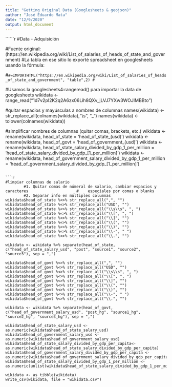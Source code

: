 ```yaml
---
title: "Getting Original Data (Googlesheets & geojson)"
author: "José Eduardo Mata"
date: "12/9/2020"
output: html_document
---
```


``````r
#Data - Adquisición 

#Fuente original: (https://en.wikipedia.org/wiki/List_of_salaries_of_heads_of_state_and_government)
#La tabla en ese sitio lo exporté spreadsheet en googlesheets usando la fórmula:

#```
#=IMPORTHTML("https://en.wikipedia.org/wiki/List_of_salaries_of_heads_of_state_and_government", "table",2)
#```


#Usamos la googlesheets4:rangeread() para importar la data de googlesheets
wikidata <- range_read("1d7v2pI2K2q2A6zx06Lih8QXv_jLVJ7YXw3WOJIMBBto")

#quitar espacios y mayúsculas a nombres de columnas
names(wikidata) <- str_replace_all(colnames(wikidata),"\\s", "_")
names(wikidata) <- tolower(colnames(wikidata))

#simplificar nombres de columnas (quitar comas, brackets, etc.)
wikidata <- rename(wikidata, head_of_state = 'head_of_state_(usd)')
wikidata <- rename(wikidata, head_of_govt = 'head_of_government_(usd)')
wikidata <- rename(wikidata, head_of_state_salary_divided_by_gdp_1_per_million = 'head_of_state_salary_divided_by_gdp_[1_per_million]')
wikidata <- rename(wikidata, head_of_government_salary_divided_by_gdp_1_per_million = 'head_of_government_salary_divided_by_gdp_[1_per_million]')
```

```r
#limpiar columnas de salario
        #1. Quitar comas de númeral de salario, cambiar espacios y caracteres                     #    especiales por comas o blanks
        #2. Separar info en múltiples columnas 
wikidata$head_of_state %<>% str_replace_all(",", "")
wikidata$head_of_state %<>% str_replace_all("USD", "")
wikidata$head_of_state %<>% str_replace_all("\\s\\s", ", ")
wikidata$head_of_state %<>% str_replace_all("\\[", ", ")
wikidata$head_of_state %<>% str_replace_all("\\]", "")
wikidata$head_of_state %<>% str_replace_all("\\(", "")
wikidata$head_of_state %<>% str_replace_all("\\)", "")
wikidata$head_of_state %<>% str_replace_all("\\-", " ")
wikidata$head_of_state %<>% str_replace_all("\\.", "")

wikidata <- wikidata %>% separate(head_of_state, c("head_of_state_salary_usd", "post", "source1", "source2", "source3"), sep = ",")

wikidata$head_of_govt %<>% str_replace_all(",", "")
wikidata$head_of_govt %<>% str_replace_all("USD", "")
wikidata$head_of_govt %<>% str_replace_all("\\s\\s", ", ")
wikidata$head_of_govt %<>% str_replace_all("\\[", ", ")
wikidata$head_of_govt %<>% str_replace_all("\\]", "")
wikidata$head_of_govt %<>% str_replace_all("\\(", "")
wikidata$head_of_govt %<>% str_replace_all("\\)", "")
wikidata$head_of_govt %<>% str_replace_all("\\-", " ")
wikidata$head_of_govt %<>% str_replace_all("\\.", "")

wikidata <- wikidata %>% separate(head_of_govt, c("head_of_government_salary_usd", "post_hg", "source1_hg", "source2_hg", "source3_hg"), sep = ",")

wikidata$head_of_state_salary_usd <- as.numeric(wikidata$head_of_state_salary_usd)
wikidata$head_of_government_salary_usd <- as.numeric(wikidata$head_of_government_salary_usd)
wikidata$head_of_state_salary_divided_by_gdp_per_capita<- as.numeric(wikidata$head_of_state_salary_divided_by_gdp_per_capita)
wikidata$head_of_government_salary_divided_by_gdp_per_capita <- as.numeric(wikidata$head_of_government_salary_divided_by_gdp_per_capita)
wikidata$head_of_state_salary_divided_by_gdp_1_per_million <- as.numeric(unlist(wikidata$head_of_state_salary_divided_by_gdp_1_per_million[[1]]))

wikidata <- as_tibble(wikidata)
write_csv(wikidata, file = "wikidata.csv")
```
